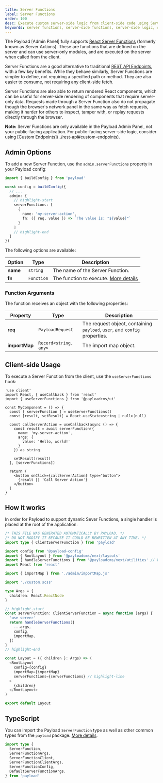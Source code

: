 ```yaml
---
title: Server Functions
label: Server Functions
order: 100
desc: Execute custom server-side logic from client-side code using Server Functions in Payload.
keywords: server functions, server-side functions, server-side logic, server-side code, server-side, functions, Payload, headless, Content Management System, cms, javascript, react, node, nextjs
---
```


The Payload [Admin Panel] fully supports [React Server Functions](https://react.dev/reference/rsc/server-actions) (formerly known as Server Actions). These are functions that are defined on the server and can use server-only modules, and are executed on the server when called from the client.

Server Functions are a good alternative to traditional [REST API Endpoints](../rest-api#custom-endpoints), with a few key benefits. While they behave similarly, Server Functions are simpler to define, not requiring a specified path or method. They are also easier to consume, not requiring any client-side fetch.

Server Functions are also able to return rendered React components, which can be useful for server-side rendering of components that require server-only data. Requests made through a Server Function also do not propagate though the browser's network panel in the same way as fetch requests, making it harder for others to inspect, tamper with, or replay requests directly through the browser.

<Banner type="info">
  <strong>Note:</strong>
  Server Functions are only available in the Payload Admin Panel, not your public-facing application. For public-facing server-side logic, consider using [Custom Endpoints](../rest-api#custom-endpoints).
</Banner>

## Admin Options

To add a new Server Function, use the `admin.serverFunctions` property in your Payload config:

```ts
import { buildConfig } from 'payload'

const config = buildConfig({
  // ...
  admin: {
    // highlight-start
    serverFunctions: [
      {
        name: 'my-server-action',
        fn: ({ req, value }) => `The value is: "${value}"`
      }
    ]
    // highlight-end
  }
})
```

The following options are available:

| Option | Type | Description |
| --- | --- | --- |
| **name** | `string` | The name of the Server Function. |
| **fn** | `Function` | The function to execute. [More details](#function-arguments) |

### Function Arguments

The function receives an object with the following properties:

| Property | Type | Description |
| --- | --- | --- |
| **req** | `PayloadRequest` | The request object, containing `payload`, `user`, and `config` properties. |
| **importMap** | `Record<string, any>` | The import map object. |

## Client-side Usage

To execute a Server Function from the client, use the `useServerFunctions` hook:

```tsx
'use client'
import React, { useCallback } from 'react'
import { useServerFunctions } from '@payloadcms/ui'

const MyComponent = () => {
  const { serverFunction } = useServerFunctions()
  const [result, setResult] = React.useState<string | null>(null)

  const callServerAction = useCallback(async () => {
    const result = await serverFunction({
      name: 'my-server-action',
      args: {
        value: 'Hello, world!'
      }
    }) as string

    setResult(result)
  }, [serverFunctions])

  return (
    <button onClick={callServerAction} type="button">
      {result || 'Call Server Action'}
    </button>
  )
}
```

## How it works

In order for Payload to support dynamic Sever Functions, a single handler is placed at the root of the application:

```ts
/* THIS FILE WAS GENERATED AUTOMATICALLY BY PAYLOAD. */
/* DO NOT MODIFY IT BECAUSE IT COULD BE REWRITTEN AT ANY TIME. */
import type { ClientServerFunction } from 'payload'

import config from '@payload-config'
import { RootLayout } from '@payloadcms/next/layouts'
import { handleServerFunctions } from '@payloadcms/next/utilities' // highlight-line
import React from 'react'

import { importMap } from './admin/importMap.js'

import './custom.scss'

type Args = {
  children: React.ReactNode
}

// highlight-start
const serverFunction: ClientServerFunction = async function (args) {
  'use server'
  return handleServerFunctions({
    ...args,
    config,
    importMap,
  })
}
// highlight-end

const Layout = ({ children }: Args) => (
  <RootLayout
    config={config}
    importMap={importMap}
    serverFunctions={serverFunctions} // highlight-line
  >
    {children}
  </RootLayout>
)

export default Layout
```

## TypeScript

You can import the Payload `ServerFunction` type as well as other common types from the `payload` package. [More details](../typescript/overview).

```ts
import type {
  ServerFunction,
  ServerFunctionArgs,
  ServerFunctionClient,
  ServerFunctionClientArgs,
  ServerFunctionConfig,
  DefaultServerFunctionArgs,
} from 'payload'
```
